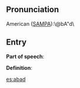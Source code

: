{{rfd}}
== Pronunciation ==

American ([[SAMPA]]):\@bA"d\

== Entry ==

'''Part of speech''': 

'''Definition''':

{{stub}}

[[es:abad]]